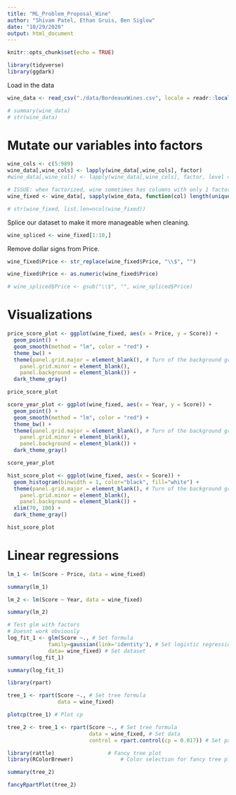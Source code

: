 ```yaml
---
title: "ML_Problem_Proposal_Wine"
author: "Shivam Patel, Ethan Gruis, Ben Siglow"
date: "10/29/2020"
output: html_document
---
```


```r
knitr::opts_chunk$set(echo = TRUE)
```

```r
library(tidyverse)
library(ggdark)
```


Load in the data

```r
wine_data <- read_csv("./data/BordeauxWines.csv", locale = readr::locale(encoding = "latin1"))
```

```r
# summary(wine_data)
# str(wine_data)
```

# Mutate our variables into factors

```r
wine_cols <- c(5:989)
wine_data[,wine_cols] <- lapply(wine_data[,wine_cols], factor)
#wine_data[,wine_cols] <- lapply(wine_data[,wine_cols], factor, level = c(0, 1))

# ISSUE: when factorized, wine sometimes has columns with only 1 factor, this selects only columns with multiple factors and drops the rest
wine_fixed <- wine_data[, sapply(wine_data, function(col) length(unique(col))) > 1]

# str(wine_fixed, list.len=ncol(wine_fixed))
```

Splice our dataset to make it more manageable when cleaning.

```r
wine_spliced <- wine_fixed[1:10,]
```

Remove dollar signs from Price.

```r
wine_fixed$Price <- str_replace(wine_fixed$Price, "\\$", "")

wine_fixed$Price <- as.numeric(wine_fixed$Price)

# wine_spliced$Price <- gsub("\\$", "", wine_spliced$Price)
```

# Visualizations

```r
price_score_plot <- ggplot(wine_fixed, aes(x = Price, y = Score)) +
  geom_point() +
  geom_smooth(method = "lm", color = "red") +
  theme_bw() +
  theme(panel.grid.major = element_blank(), # Turn of the background grid
    panel.grid.minor = element_blank(),
    panel.background = element_blank()) +
  dark_theme_gray()

price_score_plot

score_year_plot <- ggplot(wine_fixed, aes(x = Year, y = Score)) +
  geom_point() +
  geom_smooth(method = "lm", color = "red") +
  theme_bw() +
  theme(panel.grid.major = element_blank(), # Turn of the background grid
    panel.grid.minor = element_blank(),
    panel.background = element_blank()) +
  dark_theme_gray()

score_year_plot

hist_score_plot <- ggplot(wine_fixed, aes(x = Score)) + 
  geom_histogram(binwidth = 1, color="black", fill="white") +
  theme(panel.grid.major = element_blank(), # Turn of the background grid
    panel.grid.minor = element_blank(),
    panel.background = element_blank()) +
  xlim(70, 100) +
  dark_theme_gray()

hist_score_plot
```

# Linear regressions

```r
lm_1 <- lm(Score ~ Price, data = wine_fixed)

summary(lm_1)
```

```r
lm_2 <- lm(Score ~ Year, data = wine_fixed)

summary(lm_2)
```


```r
# Test glm with factors
# Doesnt work obviously
log_fit_1 <- glm(Score ~., # Set formula
             family=gaussian(link='identity'), # Set logistic regression
             data= wine_fixed) # Set dataset
summary(log_fit_1)
```

```r
summary(log_fit_1)
```

```r
library(rpart)	

tree_1 <- rpart(Score ~., # Set tree formula
                data = wine_fixed)

plotcp(tree_1) # Plot cp
```

```r
tree_2 <- tree_1 <- rpart(Score ~., # Set tree formula
                          data = wine_fixed, # Set data
                          control = rpart.control(cp = 0.017)) # Set parameters
```

```r
library(rattle)					# Fancy tree plot
library(RColorBrewer)				# Color selection for fancy tree plot

summary(tree_2)

fancyRpartPlot(tree_2)
```





